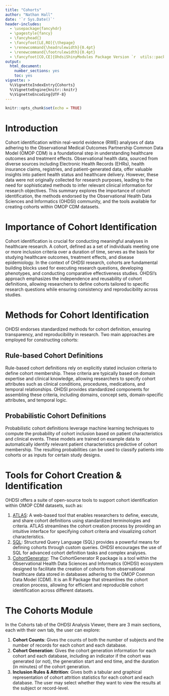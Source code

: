 ```yaml
---
title: "Cohorts"
author: "Nathan Hall"
date: '`r Sys.Date()`'
header-includes:
  - \usepackage{fancyhdr}
  - \pagestyle{fancy}
  - \fancyhead{}
  - \fancyfoot[LE,RO]{\thepage}
  - \renewcommand{\headrulewidth}{0.4pt}
  - \renewcommand{\footrulewidth}{0.4pt}
  - \fancyfoot[CO,CE]{OhdsiShinyModules Package Version `r  utils::packageVersion("OhdsiShinyModules")`}
output:
  html_document:
    number_sections: yes
    toc: yes
vignette: >
  %\VignetteIndexEntry{Cohorts}
  %\VignetteEngine{knitr::knitr}
  %\VignetteEncoding{UTF-8}
---
```


```r
knitr::opts_chunk$set(echo = TRUE)
```

# Introduction

Cohort identification within real-world evidence (RWE) analyses of data adhering to the Observational Medical Outcomes Partnership Common Data Model (OMOP CDM) is a foundational step in understanding healthcare outcomes and treatment effects. Observational health data, sourced from diverse sources including Electronic Health Records (EHRs), health insurance claims, registries, and patient-generated data, offer valuable insights into patient health status and healthcare delivery. However, these data were not originally collected for research purposes, leading to the need for sophisticated methods to infer relevant clinical information for research objectives. This summary explores the importance of cohort identification, the methods endorsed by the Observational Health Data Sciences and Informatics (OHDSI) community, and the tools available for creating cohorts within OMOP CDM datasets.

# Importance of Cohort Identification

Cohort identification is crucial for conducting meaningful analyses in healthcare research. A cohort, defined as a set of individuals meeting one or more inclusion criteria over a duration of time, serves as the basis for studying healthcare outcomes, treatment effects, and disease epidemiology. In the context of OHDSI research, cohorts are fundamental building blocks used for executing research questions, developing phenotypes, and conducting comparative effectiveness studies. OHDSI's approach emphasizes the independence and reusability of cohort definitions, allowing researchers to define cohorts tailored to specific research questions while ensuring consistency and reproducibility across studies.

# Methods for Cohort Identification

OHDSI endorses standardized methods for cohort definition, ensuring transparency, and reproducibility in research. Two main approaches are employed for constructing cohorts:

## Rule-based Cohort Definitions

Rule-based cohort definitions rely on explicitly stated inclusion criteria to define cohort membership. These criteria are typically based on domain expertise and clinical knowledge, allowing researchers to specify cohort attributes such as clinical conditions, procedures, medications, and temporal relationships. OHDSI provides standardized components for assembling these criteria, including domains, concept sets, domain-specific attributes, and temporal logic.

## Probabilistic Cohort Definitions

Probabilistic cohort definitions leverage machine learning techniques to compute the probability of cohort inclusion based on patient characteristics and clinical events. These models are trained on example data to automatically identify relevant patient characteristics predictive of cohort membership. The resulting probabilities can be used to classify patients into cohorts or as inputs for certain study designs.

# Tools for Cohort Creation & Identification

OHDSI offers a suite of open-source tools to support cohort identification within OMOP CDM datasets, such as:

1.  [ATLAS](http://atlas-demo.ohdsi.org/ "ATLAS"): A web-based tool that enables researchers to define, execute, and share cohort definitions using standardized terminologies and criteria. ATLAS streamlines the cohort creation process by providing an intuitive interface for specifying cohort criteria and visualizing cohort characteristics.
2.  [SQL](https://www.geeksforgeeks.org/what-is-sql/ "What is SQL?"): Structured Query Language (SQL) provides a powerful means for defining cohorts through custom queries. OHDSI encourages the use of SQL for advanced cohort definition tasks and complex analyses.
3.  [CohortGenerator](https://github.com/OHDSI/CohortGenerator?tab=readme-ov-file "Cohort Generator"): The CohortGenerator R package is a tool within the Observational Health Data Sciences and Informatics (OHDSI) ecosystem designed to facilitate the creation of cohorts from observational healthcare data stored in databases adhering to the OMOP Common Data Model (CDM). It is an R Package that streamlines the cohort creation process, allowing for efficient and reproducible cohort identification across different datasets.

# The Cohorts Module

In the Cohorts tab of the OHDSI Analysis Viewer, there are 3 main sections, each with their own tab, the user can explore: 

1. **Cohort Counts**: Gives the counts of both the number of subjects and the number of records for each cohort and each database.
2. **Cohort Generation**: Gives the cohort generation information for each cohort and each database, including an indicator if the cohort was generated (or not), the generation start and end time, and the duration (in minutes) of the cohort generation.
3. **Inclusion Rules & Attrition**: Gives both a tabular and graphical representation of cohort attrition statistics for each cohort and each database. The user may select whether they want to view the results at the subject or record-level.
